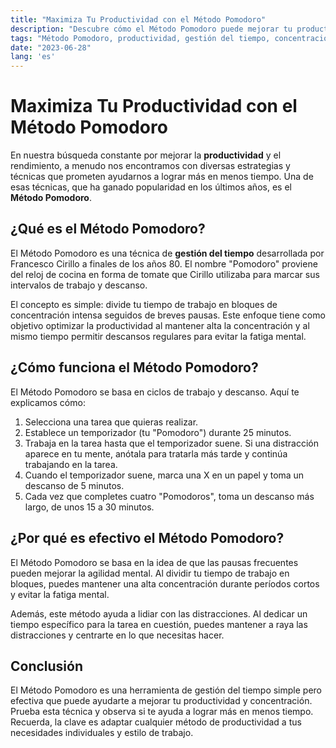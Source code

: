 ```yaml
---
title: "Maximiza Tu Productividad con el Método Pomodoro"
description: "Descubre cómo el Método Pomodoro puede mejorar tu productividad y concentración. Aprende a implementar esta técnica de gestión del tiempo en tu rutina diaria."
tags: "Método Pomodoro, productividad, gestión del tiempo, concentración, evitar distracciones"
date: "2023-06-28"
lang: 'es'
---
```


# Maximiza Tu Productividad con el Método Pomodoro

En nuestra búsqueda constante por mejorar la **productividad** y el rendimiento, a menudo nos encontramos con diversas estrategias y técnicas que prometen ayudarnos a lograr más en menos tiempo. Una de esas técnicas, que ha ganado popularidad en los últimos años, es el **Método Pomodoro**. 

## ¿Qué es el Método Pomodoro?

El Método Pomodoro es una técnica de **gestión del tiempo** desarrollada por Francesco Cirillo a finales de los años 80. El nombre "Pomodoro" proviene del reloj de cocina en forma de tomate que Cirillo utilizaba para marcar sus intervalos de trabajo y descanso.

El concepto es simple: divide tu tiempo de trabajo en bloques de concentración intensa seguidos de breves pausas. Este enfoque tiene como objetivo optimizar la productividad al mantener alta la concentración y al mismo tiempo permitir descansos regulares para evitar la fatiga mental.

## ¿Cómo funciona el Método Pomodoro?

El Método Pomodoro se basa en ciclos de trabajo y descanso. Aquí te explicamos cómo:

1. Selecciona una tarea que quieras realizar.
2. Establece un temporizador (tu "Pomodoro") durante 25 minutos.
3. Trabaja en la tarea hasta que el temporizador suene. Si una distracción aparece en tu mente, anótala para tratarla más tarde y continúa trabajando en la tarea.
4. Cuando el temporizador suene, marca una X en un papel y toma un descanso de 5 minutos.
5. Cada vez que completes cuatro "Pomodoros", toma un descanso más largo, de unos 15 a 30 minutos.

## ¿Por qué es efectivo el Método Pomodoro?

El Método Pomodoro se basa en la idea de que las pausas frecuentes pueden mejorar la agilidad mental. Al dividir tu tiempo de trabajo en bloques, puedes mantener una alta concentración durante períodos cortos y evitar la fatiga mental.

Además, este método ayuda a lidiar con las distracciones. Al dedicar un tiempo específico para la tarea en cuestión, puedes mantener a raya las distracciones y centrarte en lo que necesitas hacer.

## Conclusión

El Método Pomodoro es una herramienta de gestión del tiempo simple pero efectiva que puede ayudarte a mejorar tu productividad y concentración. Prueba esta técnica y observa si te ayuda a lograr más en menos tiempo. Recuerda, la clave es adaptar cualquier método de productividad a tus necesidades individuales y estilo de trabajo.
